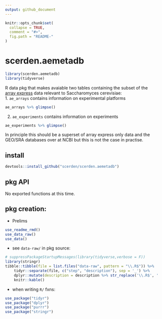 ```yaml
---
output: github_document
---
```


<!-- README.md is generated from README.Rmd. Please edit that file -->

```r
knitr::opts_chunk$set(
  collapse = TRUE,
  comment = "#>",
  fig.path = "README-"
)
```


# scerden.aemetadb

```r
library(scerden.aemetadb)
library(tidyverse)
```


R data pkg that makes avaiable two tables containing the subset of the 
[array express](http://www.ebi.ac.uk/arrayexpress/) data relevant to Saccharomyces cerevisiae:  
1. `ae_arrays` contains information on experimental platforms  
```r
ae_arrays %>% glimpse()
```

2. `ae_experiments` contains information on experiments  

```r
ae_experiments %>% glimpse()
```


In principle this should be a superset of array express only data and the GEO/SRA databases over 
at NCBI but this is not the case in practise.  

## install

```r
devtools::install_github("scerden/scerden.aemetadb")
```

## pkg API

No exported functions at this time.

## pkg creation:

* Prelims  
```r
use_readme_rmd()
use_data_raw()
use_data()
```

* see `data-raw/` in pkg source:    
```r
# suppressPackageStartupMessages(library(tidyverse,verbose = F))
library(stringr)
tibble::tibble(file = list.files("data-raw", pattern = "\\.R$")) %>% 
    tidyr::separate(file, c("step", "description"), sep = '_') %>% 
    dplyr::mutate(description = description %>% str_replace('\\.R$', '') %>% str_replace_all('-', ' ')) %>% 
    knitr::kable()
```

* when writing `R/` fxns:  
```r
use_package("tidyr")
use_package("dplyr")
use_package("purrr")
use_package("stringr")
```
